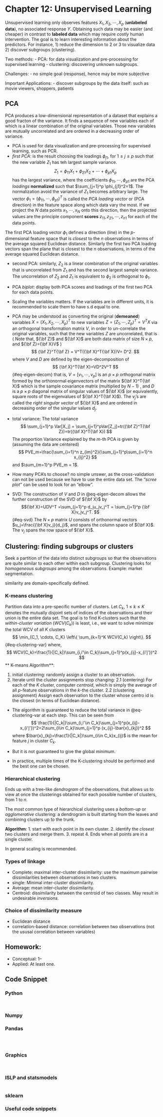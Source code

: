 # Chapter 12: Unsupervised Learning 
Unsupervised learning only observes features $X_1, X_2, \cdots, X_p$ (**unlabeled data**), no associated response $Y$. Obtaining such data may be easier (and cheaper) in contrast to **labeled data** which may require *costly* human intervention. The goal is to learn interesting information about the predictors. For instance, 1) reduce the dimension to 2 or 3 to visualize data 2) discover subgroups (clustering). 

Two methods: 
- PCA: for data visualization and pre-processing for supervised learning
- clustering: discovering unknown subgroups. 

Challenges: 
- no simple goal (response), hence may be more subjective

Important Applications:
- discover subgroups by the data itself: such as movie viewers, shoppers, patients

## PCA
PCA produces a low-dimensional representation of a dataset that explains a good fracton of the variance. It finds a sequence of new variables each of which is a linear combination of the original variables. Those new variables are mutually uncorrelated and are ordered in a decreasing order of variance. 

- PCA is used for data visualization and pre-processing for supervised learning, such as PCR. 
- *first PCA*: is the result choosing the loadings $\phi_{j1}$, for $1\le j \le p$ such that the new variable $Z_1$ has teh largest sample variance. 
$$
Z_1 =\phi_{11}X_1 +\phi_{21}X_2+\cdots +\phi_{p1}X_p
$$
has the largest variance, where the coefficients $\phi_{11}, \cdots, \phi_{p1}$ are the PCA *loadings* **normalized** such that $\sum_{j=1}^p \phi_{j1}^2=1$. The normalization avoid the variance of $Z_1$ becomes arbitrary large.  The vector $\phi_1=(\phi_{11}, \cdots, \phi_{p1})^T$ is called the *PCA loading vector* or (PCA direction) in the feature space along which data vary the most. If we project the $N$ data points $x_1, \cdots, x_N$ onto this direction, then the projected values are the principle component **scores** $z_{11} , z_{21}, \cdots, z_{n1}$ for each of the data points. 

 The first PCA loading vector $\phi_1$ defines a direction (line) in the $p$-dimensional feature space that is *closest* to the $n$ observations in terms of the average squared Euclidean distance. Similarly the first two PCA loading vectors span the plane that is closest to the $n$ observations, in terms of the average squared Euclidean distance. 

- second PCA: similarly, $Z_2$ is a linear combination of the original variables that is uncorrelated from $Z_1$ and has the second largest sample variance. The uncorrelation of $Z_2$ and $Z_1$ is equivalent to $\phi_2$ is orthogonal to $\phi_1$. 

- PCA *biplot*: display both PCA scores and loadings of the first two PCA for each data points.

- Scaling the variables matters. If the variables are in different units, it is recommended to scale them to have s.d equal to one. 

- PCA may be understood as   converting the original (**demeaned**) variables   $X=(X_1, X_2, \cdots, X_p)^T$  to new variables $Z=(Z_1, \cdots, Z_p)^T=V^TX$ via an orthogonal transformation matrix $V$, in order to  un-correlate the original variables, such that the new variables $Z$ are uncorrelated, that is ( Note that,  ${\bf Z}$ and ${\bf X}$ are both data matrix of size $N\times p$, and  ${\bf Z}={\bf X}V$ )
$$
{\bf Z}^T{\bf Z} = V^T({\bf X}^T{\bf X})V= D^2. 
$$
where $V$ and $D$ are defined by the eigen-decomposition of 
$$
{\bf X}^T{\bf X}=VD^2V^T
$${#eq-eigen-decom}
that is, $V=[v_1, \cdots, v_p]$ is an $p\times p$ orthogonal matrix  formed by the orthonormal eigenvectors of the matrix ${\bf X}^T{\bf X}$ which is the  sample covariance matrix (multiplied by $N-1$) , and $D$ is a $p\times p$ diagonal matrix of singular values of ${\bf X}$ (or equivalently, square roots of the eigenvalues of ${\bf X}^T{\bf X}$).  The $v_j$'s are called the *right singular vector* of ${\bf X}$ and are ordered in decreasing order of the singular values $d_j$. 

- total variance: The total variance 
$$
\sum_{j=1}^p Var[X_j] = \sum_{j=1}^pVar[Z_j]=tr({\bf Z}^T{\bf Z})=tr({\bf X}^T{\bf X})
$$
The proportion Variance explained by the $m$-th PCA is given by (assuming the data are centered)
$$
PVE_m=\frac{\sum_{i=1}^n z_{im}^2}{\sum_{j=1}^p\sum_{i=1}^n x_{ij}^2}
$$
and $\sum_{m=1}^p PVE_m = 1$. 

- How many PCA's to choose? no simple unswer, as the cross-validation can not be used because we have to use the entire data set. The *"scree plot"* can be used to look for an "elbow". 

- SVD: The construction of $V$ and $D$ in @eq-eigen-decom allows the further construction of 
the SVD of ${\bf X}$  by 
$${\bf X}=UDV^T =\sum_{j=1}^p d_ju_jv_j^T = \sum_{j=1}^p {\bf X}v_jv_j^T. $${#eq-svd}
The $N\times p$ matrix $U$ consists of orthonormal vectors $u_j=\frac{{\bf X}v_j}{d_j}$, and spans the column space of ${\bf X}$. The $v_j$ spans the row space of ${\bf X}$. 

## Clustering: finding subgroups or clusters 
Seek a partition of the data into distinct subgroups so that the observations are quite similar to each other within each subgroup. Clustering looks for *homogeneous subgroups* among the observations. 
Example: market segmentation. 

similarity are  domain-specifically defined. 

### K-means clustering
Partition data into a pre-specific number of clusters. Let $C_k$, $1\le k \le K$ denotes the mutually disjoint sets of indices of the observations and their union is the entire data set. The goal is to find K-clusters such that the *within-cluster variation* ($WCV(C_k)$) is least, i.e., we want to solve minimize the total WCV of all $K$ clusters 
$$
\min_{C_1, \cdots, C_K} \left\{ \sum_{k=1}^K WCV(C_k) \right\}.
$${#eq-clustering-var}
where, 
$$
WCV(C_k)=\frac{1}{|C_k|}\sum_{i,i'\in C_k}\sum_{j=1}^p(x_{ij}-x_{i'j'})^2
$$
** K-means Algorithm**:

1. initial clustering: randomly assign a cluster to an observation. 
2. Iterate until the cluster assignments stop changing:
  2.1 (centering) For each of the $K$ cluster, computer *centroid*, which is simply the average of all $p$-feature observations in the $k$-the cluster. 
  2.2 (clustering assignment) Assign each observation to the cluster whose centro id is the closest (in terms of Euclidean distance). 

- The algorithm is guaranteed to reduce the total variance in @eq-clustering-var at each step. This can be seen from 
$$
\frac{1}{|C_k|}\sum_{i,i'\in C_k}\sum_{j=1}^p(x_{ij}-x_{i'j'})^2=2\sum_{i\in C_k}\sum_{j=1}^p (x_{ij}-\bar{x}_{kj})^2
$$
where $\bar{x}_{kj}=\frac{1}{|C_k|}\sum_{i\in C_k}x_{ij}$ is the mean for feature $j$ in cluster $C_k$. 

- But it is not guaranteed to give the global minimum. 

- In practice, multiple times of the K-clustering should be performed and the best one can be chosen. 

### Hierarchical clustering
Ends up with a tree-like *dendrogram* of the observations, that allows us to view at once the clusterings obtained for each possible number of clusters, from 1 to $n$. 

The most common type of hierarchical clustering uses a *bottom-up* or *agglomerative* clustering: a dendrogram is built starting from the leaves and combining clusters up to the trunk. 

**Algorithm**:
1. start with each point in its own cluster.
2. identify the *closest* two clusters and merge them. 
3. repeat
4. Ends when all points are in a single cluster. 

In general scaling is recommended. 

### Types of linkage
- Complete: maximal inter-cluster dissimilarity: use the maximum pairwise dissimilarities between observations in two clusters. 
- single: Minimal inter-cluster dissimilarity. 
- Average: mean inter-cluster dissimilarity. 
- Centroid: dissimilarity between the centroid of two classes. May result in undesirable *inversions*. 

### Choice of dissimilarity measure
- Euclidean distance
- correlation-based distance: correlation between two observations (not the ususal correlation  between variables)



## Homework:
- Conceptual: 1--
- Applied: At least one. 

## Code Snippet
### Python
```


```

### Numpy

### Pandas
```



```

### Graphics
```


```

### ISLP and statsmodels
```

```


### sklearn


### Useful code snippets

